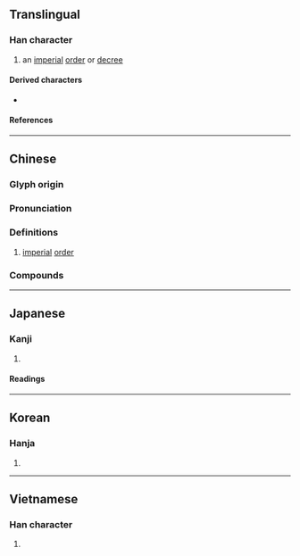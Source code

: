 {{also|勅|敇}}
{{character info}}

==Translingual==

===Han character===
{{Han char|rn=66|rad=攴|as=07|sn=11|four=58940|canj=DLOK|ids=⿰束攵}}

# an [[imperial]] [[order]] or [[decree]]

====Derived characters====
* {{l|mul|[[整]]}}

====References====
{{Han ref|kx=0471.130|dkj=13225|dj=0823.130|hdz=21460.030|uh=6555}}

----

==Chinese==
{{zh-forms}}

===Glyph origin===
{{Han etym}}

===Pronunciation===
{{zh-pron
|m=chì
|c=cik1
|md=ték
|mn=thek
|mn-t=têg4
|mc=y
|oc=y
|cat=n
}}

===Definitions===
{{zh-hanzi}}

# [[imperial]] [[order]]

===Compounds===
{{zh-der|口敕|告敕|宣敕|戒敕|敕令|敕使|敕勒|敕勒歌|敕厲|敕命|敕封|敕戒|敕授|敕旨|敕書|敕法|敕牒|敕葬|敕賜|敕贈|敕身|空頭敕|聖敕}}

----

==Japanese==
{{ja-kanji forms|勅|敕}}

===Kanji===
{{ja-kanji|grade=|rs=攴07|shin=勅}}

# {{rfdef|ja|sort=攴07}}

====Readings====
{{ja-readings
|on=ちょく
|kun=いましめる, みことのり
}}

----

==Korean==

===Hanja===
{{ko-hanja|hangeul=[[칙]]|eumhun=|rv=chik|mr=ch'ik|y=chik}}

# {{rfdef|ko|sort=攴07}}

----

==Vietnamese==

===Han character===
{{vi-readings|rs=攴07|reading=sắc}}

# {{rfdef|vi|sort=攴07}}